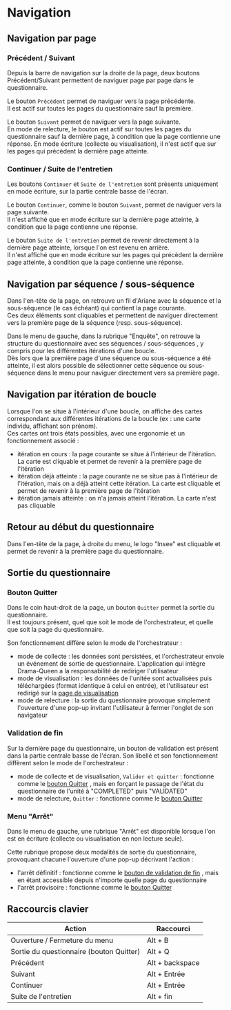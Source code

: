 # Navigation

## Navigation par page

### Précédent / Suivant

Depuis la barre de navigation sur la droite de la page, deux boutons Précédent/Suivant permettent de naviguer page par page dans le questionnaire.

Le bouton `Précédent` permet de naviguer vers la page précédente.  
Il est actif sur toutes les pages du questionnaire sauf la première.

Le bouton `Suivant` permet de naviguer vers la page suivante.  
En mode de relecture, le bouton est actif sur toutes les pages du questionnaire sauf la dernière page, à condition que la page contienne une réponse. En mode écriture (collecte ou visualisation), il n'est actif que sur les pages qui précèdent la dernière page atteinte.

### Continuer / Suite de l'entretien

Les boutons `Continuer` et `Suite de l'entretien` sont présents uniquement en mode écriture, sur la partie centrale basse de l'écran.

Le bouton `Continuer`, comme le bouton `Suivant`, permet de naviguer vers la page suivante.  
Il n'est affiché que en mode écriture sur la dernière page atteinte, à condition que la page contienne une réponse.

Le bouton `Suite de l'entretien` permet de revenir directement à la dernière page atteinte, lorsque l'on est revenu en arrière.  
Il n'est affiché que en mode écriture sur les pages qui précèdent la dernière page atteinte, à condition que la page contienne une réponse.

## Navigation par séquence / sous-séquence

Dans l'en-tête de la page, on retrouve un fil d'Ariane avec la séquence et la sous-séquence (le cas échéant) qui contient la page courante.  
Ces deux éléments sont cliquables et permettent de naviguer directement vers la première page de la séquence (resp. sous-séquence).

Dans le menu de gauche, dans la rubrique "Enquête", on retrouve la structure du questionnaire avec ses séquences / sous-séquences , y compris pour les différentes itérations d'une boucle.  
Dès lors que la première page d'une séquence ou sous-séquence a été atteinte, il est alors possible de sélectionner cette séquence ou sous-séquence dans le menu pour naviguer directement vers sa première page.

## Navigation par itération de boucle

Lorsque l'on se situe à l'intérieur d'une boucle, on affiche des cartes correspondant aux différentes itérations de la boucle (ex : une carte individu, affichant son prénom).  
Ces cartes ont trois états possibles, avec une ergonomie et un fonctionnement associé :

- itération en cours : la page courante se situe à l'intérieur de l'itération. La carte est cliquable et permet de revenir à la première page de l'itération
- itération déjà atteinte : la page courante ne se situe pas à l'intérieur de l'itération, mais on a déjà atteint cette itération. La carte est cliquable et permet de revenir à la première page de l'itération
- itération jamais atteinte : on n'a jamais atteint l'itération. La carte n'est pas cliquable

## Retour au début du questionnaire

Dans l'en-tête de la page, à droite du menu, le logo "Insee" est cliquable et permet de revenir à la première page du questionnaire.

## Sortie du questionnaire

### Bouton Quitter

Dans le coin haut-droit de la page, un bouton `Quitter` permet la sortie du questionnaire.  
Il est toujours présent, quel que soit le mode de l'orchestrateur, et quelle que soit la page du questionnaire.

Son fonctionnement diffère selon le mode de l'orchestrateur :

- mode de collecte : les données sont persistées, et l'orchestrateur envoie un événement de sortie de questionnaire. L'application qui intègre Drama-Queen a la responsabilité de rediriger l'utilisateur
- mode de visualisation : les données de l'unitée sont actualisées puis téléchargées (format identique à celui en entrée), et l'utilisateur est redirigé sur la [page de visualisation](../visualize.mdx)
- mode de relecture : la sortie du questionnaire provoque simplement l'ouverture d'une pop-up invitant l'utilisateur à fermer l'onglet de son navigateur

### Validation de fin

Sur la dernière page du questionnaire, un bouton de validation est présent dans la partie centrale basse de l'écran. Son libellé et son fonctionnement diffèrent selon le mode de l'orchestrateur :

- mode de collecte et de visualisation, `Valider et quitter` : fonctionne comme le [bouton Quitter](#bouton-quitter) , mais en forçant le passage de l'état du questionnaire de l'unité à "COMPLETED" puis "VALIDATED"
- mode de relecture, `Quitter` : fonctionne comme le [bouton Quitter](#bouton-quitter)

### Menu "Arrêt"

Dans le menu de gauche, une rubrique "Arrêt" est disponible lorsque l'on est en écriture (collecte ou visualisation en non lecture seule).

Cette rubrique propose deux modalités de sortie du questionnaire, provoquant chacune l'ouverture d'une pop-up décrivant l'action :

- l'arrêt définitif : fonctionne comme le [bouton de validation de fin](#validation-de-fin) , mais en étant accessible depuis n'importe quelle page du questionnaire
- l'arrêt provisoire : fonctionne comme le [bouton Quitter](#bouton-quitter)

## Raccourcis clavier

| Action                                   | Raccourci       |
| ---------------------------------------- | --------------- |
| Ouverture / Fermeture du menu            | Alt + B         |
| Sortie du questionnaire (bouton Quitter) | Alt + Q         |
| Précédent                                | Alt + backspace |
| Suivant                                  | Alt + Entrée    |
| Continuer                                | Alt + Entrée    |
| Suite de l'entretien                     | Alt + fin       |
